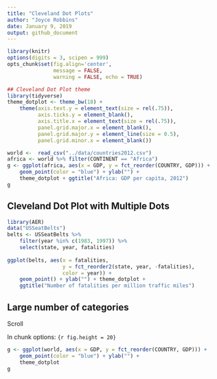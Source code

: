 ```yaml
---
title: "Cleveland Dot Plots"
author: "Joyce Robbins"
date: January 9, 2019
output: github_document
---
```



```r
library(knitr)
options(digits = 3, scipen = 999)
opts_chunk$set(fig.align='center',
               message = FALSE, 
               warning = FALSE, echo = TRUE)
```

```r
## Cleveland Dot Plot theme
library(tidyverse)
theme_dotplot <- theme_bw(18) +
    theme(axis.text.y = element_text(size = rel(.75)),
          axis.ticks.y = element_blank(),
          axis.title.x = element_text(size = rel(.75)),
          panel.grid.major.x = element_blank(),
          panel.grid.major.y = element_line(size = 0.5),
          panel.grid.minor.x = element_blank())
```


```r
world <-  read_csv("../data/countries2012.csv")
africa <- world %>% filter(CONTINENT == "Africa")
g <- ggplot(africa, aes(x = GDP, y = fct_reorder(COUNTRY, GDP))) +
    geom_point(color = "blue") + ylab("") +
    theme_dotplot + ggtitle("Africa: GDP per capita, 2012")
g
```


## Cleveland Dot Plot with Multiple Dots

```r
library(AER)
data("USSeatBelts")
belts <- USSeatBelts %>% 
    filter(year %in% c(1983, 1997)) %>% 
    select(state, year, fatalities) 
 
ggplot(belts, aes(x = fatalities, 
                  y = fct_reorder2(state, year, -fatalities), 
                  color = year)) + 
    geom_point() + ylab("") + theme_dotplot + 
    ggtitle("Number of fatalities per million traffic miles")
```

## Large number of categories 

Scroll

In chunk options: `{r fig.height = 20}`

```r

g <- ggplot(world, aes(x = GDP, y = fct_reorder(COUNTRY, GDP))) +
    geom_point(color = "blue") + ylab("") +
    theme_dotplot
g
```

